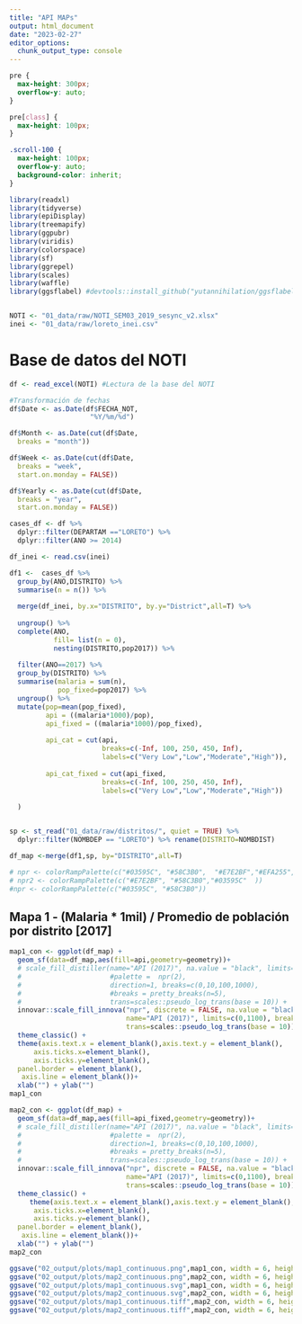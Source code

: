 ```yaml
---
title: "API MAPs"
output: html_document
date: "2023-02-27"
editor_options: 
  chunk_output_type: console
---
```


```css
pre {
  max-height: 300px;
  overflow-y: auto;
}

pre[class] {
  max-height: 100px;
}

.scroll-100 {
  max-height: 100px;
  overflow-y: auto;
  background-color: inherit;
}
```


```r
library(readxl)
library(tidyverse)
library(epiDisplay)
library(treemapify)
library(ggpubr)
library(viridis)
library(colorspace)
library(sf)
library(ggrepel)
library(scales)
library(waffle)
library(ggsflabel) #devtools::install_github("yutannihilation/ggsflabel")


NOTI <- "01_data/raw/NOTI_SEM03_2019_sesync_v2.xlsx"
inei <- "01_data/raw/loreto_inei.csv"
```


# Base de datos del NOTI
```r
df <- read_excel(NOTI) #Lectura de la base del NOTI

#Transformación de fechas
df$Date <- as.Date(df$FECHA_NOT,
                    "%Y/%m/%d")

df$Month <- as.Date(cut(df$Date,
  breaks = "month"))

df$Week <- as.Date(cut(df$Date,
  breaks = "week",
  start.on.monday = FALSE)) 

df$Yearly <- as.Date(cut(df$Date,
  breaks = "year",
  start.on.monday = FALSE)) 

```

```r
cases_df <- df %>% 
  dplyr::filter(DEPARTAM =="LORETO") %>%  
  dplyr::filter(ANO >= 2014) 
```



```r
df_inei <- read.csv(inei)

df1 <-  cases_df %>% 
  group_by(ANO,DISTRITO) %>%
  summarise(n = n()) %>%
  
  merge(df_inei, by.x="DISTRITO", by.y="District",all=T) %>%
  
  ungroup() %>%
  complete(ANO,
           fill= list(n = 0),
           nesting(DISTRITO,pop2017)) %>%
  
  filter(ANO==2017) %>%
  group_by(DISTRITO) %>%
  summarise(malaria = sum(n),
            pop_fixed=pop2017) %>%
  ungroup() %>%
  mutate(pop=mean(pop_fixed),
         api = ((malaria*1000)/pop),
         api_fixed = ((malaria*1000)/pop_fixed),
         
         api_cat = cut(api, 
                       breaks=c(-Inf, 100, 250, 450, Inf), 
                       labels=c("Very Low","Low","Moderate","High")),
         
         api_cat_fixed = cut(api_fixed, 
                       breaks=c(-Inf, 100, 250, 450, Inf), 
                       labels=c("Very Low","Low","Moderate","High"))
         
  )


sp <- st_read("01_data/raw/distritos/", quiet = TRUE) %>%
  dplyr::filter(NOMBDEP == "LORETO") %>% rename(DISTRITO=NOMBDIST)

df_map <-merge(df1,sp, by="DISTRITO",all=T) 
```

```r
# npr <- colorRampPalette(c("#03595C", "#58C3B0",  "#E7E2BF","#EFA255", "#DC4326"))
# npr2 <- colorRampPalette(c("#E7E2BF", "#58C3B0","#03595C"  ))
#npr <- colorRampPalette(c("#03595C", "#58C3B0"))

```

## Mapa 1 - (Malaria * 1mil) / Promedio de población por distrito [2017]
```r
map1_con <- ggplot(df_map) + 
  geom_sf(data=df_map,aes(fill=api,geometry=geometry))+
  # scale_fill_distiller(name="API (2017)", na.value = "black", limits=c(0,1100),
  #                      #palette =  npr(2), 
  #                      direction=1, breaks=c(0,10,100,1000),
  #                      #breaks = pretty_breaks(n=5),
  #                      trans=scales::pseudo_log_trans(base = 10)) +
  innovar::scale_fill_innova("npr", discrete = FALSE, na.value = "black",
                             name="API (2017)", limits=c(0,1100), breaks=c(0,10,100,1000),
                             trans=scales::pseudo_log_trans(base = 10)) +
  theme_classic() +
  theme(axis.text.x = element_blank(),axis.text.y = element_blank(),
      axis.ticks.x=element_blank(),
      axis.ticks.y=element_blank(), 
  panel.border = element_blank(),
   axis.line = element_blank())+
  xlab("") + ylab("")
map1_con
```

```r
map2_con <- ggplot(df_map) + 
  geom_sf(data=df_map,aes(fill=api_fixed,geometry=geometry))+
  # scale_fill_distiller(name="API (2017)", na.value = "black", limits=c(0,1100),
  #                      #palette =  npr(2), 
  #                      direction=1, breaks=c(0,10,100,1000),
  #                      #breaks = pretty_breaks(n=5),
  #                      trans=scales::pseudo_log_trans(base = 10)) +
  innovar::scale_fill_innova("npr", discrete = FALSE, na.value = "black",
                             name="API (2017)", limits=c(0,1100), breaks=c(0,10,100,1000),
                             trans=scales::pseudo_log_trans(base = 10)) +
  theme_classic() +
     theme(axis.text.x = element_blank(),axis.text.y = element_blank(),
      axis.ticks.x=element_blank(),
      axis.ticks.y=element_blank(), 
  panel.border = element_blank(),
   axis.line = element_blank())+
  xlab("") + ylab("")
map2_con
```



```r
ggsave("02_output/plots/map1_continuous.png",map1_con, width = 6, height = 6, units = "in", dpi = 300)
ggsave("02_output/plots/map2_continuous.png",map2_con, width = 6, height = 6, units = "in", dpi = 300)
ggsave("02_output/plots/map1_continuous.svg",map1_con, width = 6, height = 6, units = "in", dpi = 300)
ggsave("02_output/plots/map2_continuous.svg",map2_con, width = 6, height = 6, units = "in", dpi = 300)
ggsave("02_output/plots/map1_continuous.tiff",map2_con, width = 6, height = 6, units = "in", dpi = 300)
ggsave("02_output/plots/map2_continuous.tiff",map2_con, width = 6, height = 6, units = "in", dpi = 300)

```

